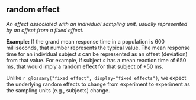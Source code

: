 ## random effect

<dfn>An effect associated with an individual sampling unit, usually represented by an offset from a fixed effect.</dfn>

**Example:** If the grand mean response time in a population is 600 milliseconds, that number represents the typical value. The mean response time for an individual subject $s$ can be represented as an offset (deviation) from that value. For example, if subject $s$ has a mean reaction time of 650 ms, that would imply a random effect for that subject of +50 ms.

Unlike `r glossary("fixed effect", display="fixed effects")`, we expect the underlying random effects to change from experiment to experiment as the sampling units (e.g., subjects) change.
